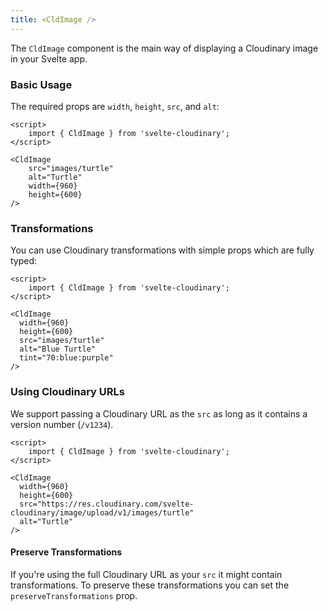 ```yaml
---
title: <CldImage />
---
```



The `CldImage` component is the main way of displaying a Cloudinary image in your Svelte app.

### Basic Usage

The required props are `width`, `height`, `src`, and `alt`:

<CldImage
	src="images/turtle"
	alt="Turtle"
	width={960}
	height={600}
	config={import.meta.env.VITE_PUBLIC_CLOUDINARY_CLOUD_NAME}
/>

```svelte
<script>
    import { CldImage } from 'svelte-cloudinary';
</script>

<CldImage
    src="images/turtle"
    alt="Turtle"
    width={960}
    height={600}
/>
```

### Transformations

You can use Cloudinary transformations with simple props which are fully typed:

<CldImage
	width={960}
	height={600}
	src="images/turtle"
	alt="Blue Turtle"
	tint="70:blue:purple"
	config={import.meta.env.VITE_PUBLIC_CLOUDINARY_CLOUD_NAME}
/>

```svelte
<script>
    import { CldImage } from 'svelte-cloudinary';
</script>

<CldImage
  width={960}
  height={600}
  src="images/turtle"
  alt="Blue Turtle"
  tint="70:blue:purple"
/>
```

### Using Cloudinary URLs

We support passing a Cloudinary URL as the `src` as long as it contains a version number (`/v1234`).

```svelte
<script>
    import { CldImage } from 'svelte-cloudinary';
</script>

<CldImage
  width={960}
  height={600}
  src="https://res.cloudinary.com/svelte-cloudinary/image/upload/v1/images/turtle"
  alt="Turtle"
/>
```

#### Preserve Transformations

If you're using the full Cloudinary URL as your `src` it might contain transformations. To preserve these transformations you can set the `preserveTransformations` prop.
